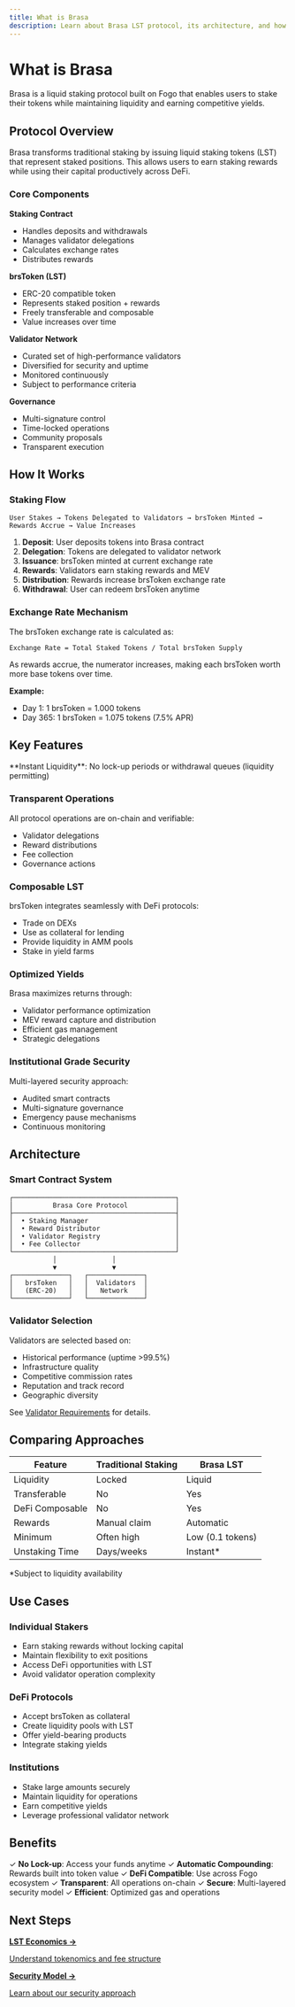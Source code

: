 ```yaml
---
title: What is Brasa
description: Learn about Brasa LST protocol, its architecture, and how it works
---
```


# What is Brasa

Brasa is a liquid staking protocol built on Fogo that enables users to stake
their tokens while maintaining liquidity and earning competitive yields.

## Protocol Overview

Brasa transforms traditional staking by issuing liquid staking tokens (LST) that
represent staked positions. This allows users to earn staking rewards while
using their capital productively across DeFi.

### Core Components

**Staking Contract**

- Handles deposits and withdrawals
- Manages validator delegations
- Calculates exchange rates
- Distributes rewards

**brsToken (LST)**

- ERC-20 compatible token
- Represents staked position + rewards
- Freely transferable and composable
- Value increases over time

**Validator Network**

- Curated set of high-performance validators
- Diversified for security and uptime
- Monitored continuously
- Subject to performance criteria

**Governance**

- Multi-signature control
- Time-locked operations
- Community proposals
- Transparent execution

## How It Works

### Staking Flow

```
User Stakes → Tokens Delegated to Validators → brsToken Minted → Rewards Accrue → Value Increases
```

1. **Deposit**: User deposits tokens into Brasa contract
2. **Delegation**: Tokens are delegated to validator network
3. **Issuance**: brsToken minted at current exchange rate
4. **Rewards**: Validators earn staking rewards and MEV
5. **Distribution**: Rewards increase brsToken exchange rate
6. **Withdrawal**: User can redeem brsToken anytime

### Exchange Rate Mechanism

The brsToken exchange rate is calculated as:

```
Exchange Rate = Total Staked Tokens / Total brsToken Supply
```

As rewards accrue, the numerator increases, making each brsToken worth more base
tokens over time.

**Example:**

- Day 1: 1 brsToken = 1.000 tokens
- Day 365: 1 brsToken = 1.075 tokens (7.5% APR)

## Key Features

<Callout type="success">
  **Instant Liquidity**: No lock-up periods or withdrawal queues (liquidity
  permitting)
</Callout>

### Transparent Operations

All protocol operations are on-chain and verifiable:

- Validator delegations
- Reward distributions
- Fee collection
- Governance actions

### Composable LST

brsToken integrates seamlessly with DeFi protocols:

- Trade on DEXs
- Use as collateral for lending
- Provide liquidity in AMM pools
- Stake in yield farms

### Optimized Yields

Brasa maximizes returns through:

- Validator performance optimization
- MEV reward capture and distribution
- Efficient gas management
- Strategic delegations

### Institutional Grade Security

Multi-layered security approach:

- Audited smart contracts
- Multi-signature governance
- Emergency pause mechanisms
- Continuous monitoring

## Architecture

### Smart Contract System

```
┌─────────────────────────────────────────┐
│          Brasa Core Protocol            │
├─────────────────────────────────────────┤
│  • Staking Manager                      │
│  • Reward Distributor                   │
│  • Validator Registry                   │
│  • Fee Collector                        │
└─────────────────────────────────────────┘
           │              │
           ▼              ▼
┌──────────────┐   ┌──────────────┐
│   brsToken   │   │  Validators  │
│   (ERC-20)   │   │   Network    │
└──────────────┘   └──────────────┘
```

### Validator Selection

Validators are selected based on:

- Historical performance (uptime >99.5%)
- Infrastructure quality
- Competitive commission rates
- Reputation and track record
- Geographic diversity

See [Validator Requirements](/validators/requirements) for details.

## Comparing Approaches

| Feature         | Traditional Staking | Brasa LST        |
| --------------- | ------------------- | ---------------- |
| Liquidity       | Locked              | Liquid           |
| Transferable    | No                  | Yes              |
| DeFi Composable | No                  | Yes              |
| Rewards         | Manual claim        | Automatic        |
| Minimum         | Often high          | Low (0.1 tokens) |
| Unstaking Time  | Days/weeks          | Instant\*        |

\*Subject to liquidity availability

## Use Cases

### Individual Stakers

- Earn staking rewards without locking capital
- Maintain flexibility to exit positions
- Access DeFi opportunities with LST
- Avoid validator operation complexity

### DeFi Protocols

- Accept brsToken as collateral
- Create liquidity pools with LST
- Offer yield-bearing products
- Integrate staking yields

### Institutions

- Stake large amounts securely
- Maintain liquidity for operations
- Earn competitive yields
- Leverage professional validator network

## Benefits

✓ **No Lock-up**: Access your funds anytime ✓ **Automatic Compounding**: Rewards
built into token value ✓ **DeFi Compatible**: Use across Fogo ecosystem ✓
**Transparent**: All operations on-chain ✓ **Secure**: Multi-layered security
model ✓ **Efficient**: Optimized gas and operations

## Next Steps

<div className="nx-mt-6 nx-grid nx-grid-cols-1 nx-gap-4 sm:nx-grid-cols-2">
  <a
    href="/concepts/lst-economics"
    className="nx-block nx-rounded-lg nx-border nx-border-gray-200 nx-p-4 hover:nx-border-gray-300 dark:nx-border-gray-800 dark:hover:nx-border-gray-700"
  >
    <strong>LST Economics →</strong>
    <p className="nx-mt-1 nx-text-sm nx-text-gray-600 dark:nx-text-gray-400">
      Understand tokenomics and fee structure
    </p>
  </a>
  <a
    href="/concepts/security-model"
    className="nx-block nx-rounded-lg nx-border nx-border-gray-200 nx-p-4 hover:nx-border-gray-300 dark:nx-border-gray-800 dark:hover:nx-border-gray-700"
  >
    <strong>Security Model →</strong>
    <p className="nx-mt-1 nx-text-sm nx-text-gray-600 dark:nx-text-gray-400">
      Learn about our security approach
    </p>
  </a>
</div>
